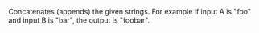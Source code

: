 Concatenates (appends) the given strings. For example if input <span class="highlight">A</span> is "foo" and input <span class="highlight">B</span> is "bar", the output is "foobar".